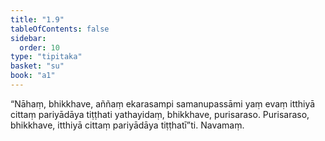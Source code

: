 ```yaml
---
title: "1.9"
tableOfContents: false
sidebar:
  order: 10
type: "tipitaka"
basket: "su"
book: "a1"
---
```



<DynamicBreadcrumb />

<Division number="9" book="a1">

<Paragraph number="19" book="a1">
“Nāhaṃ, bhikkhave, aññaṃ ekarasampi samanupassāmi yaṃ evaṃ itthiyā cittaṃ pariyādāya tiṭṭhati yathayidaṃ, bhikkhave, purisaraso. Purisaraso, bhikkhave, itthiyā cittaṃ pariyādāya tiṭṭhatī”ti.

</Paragraph>
</Division>

<Paragraph number="20" type="center" book="a1">
Navamaṃ.
</Paragraph>